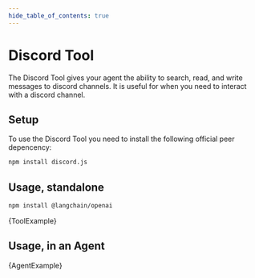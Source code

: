 ```yaml
---
hide_table_of_contents: true
---
```



# Discord Tool

The Discord Tool gives your agent the ability to search, read, and write messages to discord channels.
It is useful for when you need to interact with a discord channel.

## Setup

To use the Discord Tool you need to install the following official peer depencency:

```bash npm2yarn
npm install discord.js
```

## Usage, standalone



<IntegrationInstallTooltip></IntegrationInstallTooltip>

```bash npm2yarn
npm install @langchain/openai
```

<CodeBlock language="typescript">{ToolExample}</CodeBlock>

## Usage, in an Agent


<CodeBlock language="typescript">{AgentExample}</CodeBlock>
